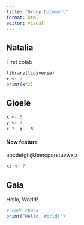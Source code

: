 ```yaml
---
title: "Group Document"
format: html
editor: visual
---
```


## Natalia

First colab

```r
library(tidyverse)
x <- 2
print(x*2)
```

## Gioele

```r
x <- 5
y <- 7
z <- y - x

```

#### New feature

abcdefghijklmnopqrstuvwxjz

```r
xz <- 7
```

## Gaia

Hello, World!

```r
# code chunk 
print("Hello, World!")
```
